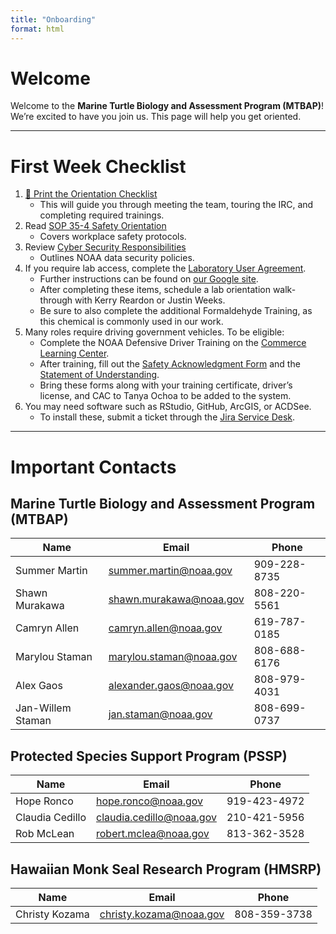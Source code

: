 ```yaml
---
title: "Onboarding"
format: html
---
```


# Welcome  

Welcome to the **Marine Turtle Biology and Assessment Program (MTBAP)**!  
We're excited to have you join us. This page will help you get oriented.  

---

# First Week Checklist  

1. [📄 Print the Orientation Checklist](/content/forms/OrientationChecklist.pdf)  
   - This will guide you through meeting the team, touring the IRC, and completing required trainings.  

2. Read [SOP 35-4 Safety Orientation](/content/forms/SafetyOrientation.pdf)  
   - Covers workplace safety protocols.  

3. Review [Cyber Security Responsibilities](https://sites.google.com/noaa.gov/pifsc-intranet/operations-management-and-information-division/its-branch/information-technology-services-its/responsibilities)  
   - Outlines NOAA data security policies.  

4. If you require lab access, complete the [Laboratory User Agreement](/content/forms/LaboratoryUserAgreement.pdf).  
   - Further instructions can be found on [our Google site](https://sites.google.com/noaa.gov/pifsc-labs).  
   - After completing these items, schedule a lab orientation walk-through with Kerry Reardon or Justin Weeks.  
   - Be sure to also complete the additional Formaldehyde Training, as this chemical is commonly used in our work.  

5. Many roles require driving government vehicles. To be eligible:  
   - Complete the NOAA Defensive Driver Training on the [Commerce Learning Center](https://doc.csodfed.com/LMS/catalog/Welcome.aspx?tab_page_id=-67&tab_id=-1).  
   - After training, fill out the [Safety Acknowledgment Form](/content/forms/SafetyAcknowledgement.pdf) and the [Statement of Understanding](/content/forms/StatementOfUnderstanding.pdf).  
   - Bring these forms along with your training certificate, driver’s license, and CAC to Tanya Ochoa to be added to the system.  

6. You may need software such as RStudio, GitHub, ArcGIS, or ACDSee.  
   - To install these, submit a ticket through the [Jira Service Desk](https://apps-st.fisheries.noaa.gov/jirasm/servicedesk/customer/portal/4/user/login?destination=portal%2F4%2FPIFSC-2334%3Fsda_source%3Dnotification-email).  

---

# Important Contacts  

## Marine Turtle Biology and Assessment Program (MTBAP)  

| Name | Email | Phone |
|------|-------|-------|
| Summer Martin | <summer.martin@noaa.gov> | 909-228-8735 |
| Shawn Murakawa | <shawn.murakawa@noaa.gov> | 808-220-5561 |
| Camryn Allen | <camryn.allen@noaa.gov> | 619-787-0185 |
| Marylou Staman | <marylou.staman@noaa.gov> | 808-688-6176 |
| Alex Gaos | <alexander.gaos@noaa.gov> | 808-979-4031 |
| Jan-Willem Staman | <jan.staman@noaa.gov> | 808-699-0737 |

## Protected Species Support Program (PSSP)  

| Name | Email | Phone |
|------|-------|-------|
| Hope Ronco | <hope.ronco@noaa.gov> | 919-423-4972 |
| Claudia Cedillo | <claudia.cedillo@noaa.gov> | 210-421-5956 |
| Rob McLean | <robert.mclea@noaa.gov> | 813-362-3528 |

## Hawaiian Monk Seal Research Program (HMSRP)  

| Name | Email | Phone |
|------|-------|-------|
| Christy Kozama | <christy.kozama@noaa.gov> | 808-359-3738 |




